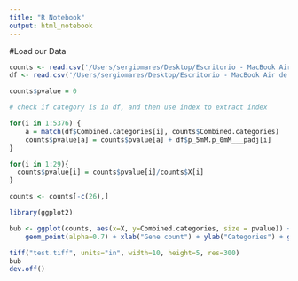 ```yaml
---
title: "R Notebook"
output: html_notebook
---
```


#Load our Data

```r

counts <- read.csv('/Users/sergiomares/Desktop/Escritorio - MacBook Air de Sergio/MAP/calC/pvalues.csv', header =TRUE)
df <- read.csv('/Users/sergiomares/Desktop/Escritorio - MacBook Air de Sergio/MAP/calC/pvalues-2.csv', header =TRUE)

```


```r

counts$pvalue = 0

# check if category is in df, and then use index to extract index

for(i in 1:5376) {
    a = match(df$Combined.categories[i], counts$Combined.categories)
    counts$pvalue[a] = counts$pvalue[a] + df$p_5mM.p_0mM___padj[i]
}

for(i in 1:29){
  counts$pvalue[i] = counts$pvalue[i]/counts$X[i]
}

counts <- counts[-c(26),]

```


```r

library(ggplot2)

bub <- ggplot(counts, aes(x=X, y=Combined.categories, size = pvalue)) +
    geom_point(alpha=0.7) + xlab("Gene count") + ylab("Categories") + ggtitle("Genes plot")

tiff("test.tiff", units="in", width=10, height=5, res=300)
bub
dev.off()
```

